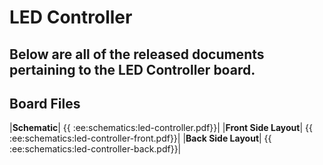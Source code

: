 # LED Controller
Below are all of the released documents pertaining to the LED Controller board.
----
## Board Files

|**Schematic**| \{\{ :ee:schematics:led-controller.pdf\}\}|
|**Front Side Layout**| \{\{ :ee:schematics:led-controller-front.pdf\}\}|
|**Back Side Layout**| \{\{ :ee:schematics:led-controller-back.pdf\}\}|